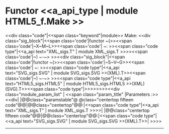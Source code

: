 =Functor <<a_api_type | module HTML5_f.Make >> =
<<div class="code"|<<span class="keyword"|module>> Make: <<div class="sig_block"|<<span class='code'|functor ~(>><<span class='code'|~X~M~L>><<span class='code'| ~: >><<span class="code type"|<<a_api text="XML_sigs.T" | module XML_sigs.T >>>><<span class='code'|~) ~-~> >><<div class="sig_block"|<<span class='code'|functor ~(>><<span class='code'|~S~V~G>><<span class='code'| ~: >><<span class="code type"|<<a_api text="SVG_sigs.SVG" | module SVG_sigs.SVG >>(XML).T>><<span class='code'|~) ~-~> >><<span class="code type"|<<a_api text="HTML5_sigs.HTML5" | module HTML5_sigs.HTML5 >>(XML)(SVG).T>><<span class="code type"|{{{  }}}>>>>>>>><<div class="module_param_list" | <<span class="param_title" |Parameters :>><<div|
|@@class="paramstable"@ @class="centertop fifteen code"@@{{{XML}}}|@@class="centertop"@@:|<<span class="code type"|<<a_api text="XML_sigs.T" | module XML_sigs.T >>>>|
|@@class="centertop fifteen code"@@{{{SVG}}}|@@class="centertop"@@:|<<span class="code type"|<<a_api text="SVG_sigs.SVG" | module SVG_sigs.SVG >>(XML).T>>|
>>>>

----
